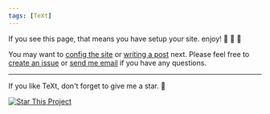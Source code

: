 ```yaml
---
tags: [TeXt]
---
```


If you see this page, that means you have setup your site. enjoy! :ghost: :ghost: :ghost:

You may want to [config the site](https://tianqi.name/jekyll-TeXt-theme/docs/en/configuration) or [writing a post](https://tianqi.name/jekyll-TeXt-theme/docs/en/writing-posts) next. Please feel free to [create an issue](https://github.com/kitian616/jekyll-TeXt-theme/issues) or [send me email](mailto:kitian616@outlook.com) if you have any questions.

---

If you like TeXt, don't forget to give me a star. :star2:

[![Star This Project](https://img.shields.io/github/stars/kitian616/jekyll-TeXt-theme.svg?label=Stars&style=social)](https://github.com/kitian616/jekyll-TeXt-theme/)
